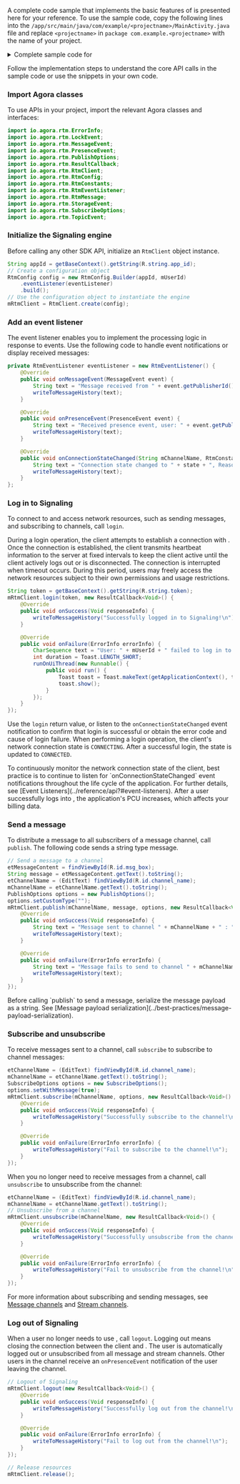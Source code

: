 <PlatformWrapper platform="android">

A complete code sample that implements the basic features of <Vpd k="NAME" /> is presented here for your reference. To use the sample code, copy the following lines into the `/app/src/main/java/com/example/<projectname>/MainActivity.java` file and replace `<projectname>` in `package com.example.<projectname>` with the name of your project.

<details>
<summary>Complete sample code for <Vpd k="PRODUCT" /></summary>

<CodeBlock language="java" showLineNumbers>
{`package com.example.<projectname>;





public class MainActivity extends AppCompatActivity {
    private EditText etUserId;
    private EditText etChannelName;
    private EditText etMessageContent;

    // The user ID of the publisher
    private String mUserId;
    // The channel name of the message channel
    private String mChannelName;

    // The RTM client instance
    private RtmClient mRtmClient;
    // The TextView to show the messages that you send
    private TextView mMessageHistory;

    // Add the event listener
    private RtmEventListener eventListener = new RtmEventListener() {
        @Override
        public void onMessageEvent(MessageEvent event) {
            String text = "Message received from " + event.getPublisherId() + " Message: " + event.getMessage().getData() + "\\n";
            writeToMessageHistory(text);
        }

        @Override
        public void onPresenceEvent(PresenceEvent event) {
            String text = "receive presence event, user: " + event.getPublisherId() + " event: " + event.getEventType() + "\\n";
            writeToMessageHistory(text);
        }

        @Override
        public void onConnectionStateChanged(String mChannelName, RtmConstants.RtmConnectionState state, RtmConstants.RtmConnectionChangeReason reason) {
            String text = "Connection state changed to " + state + ", Reason: " + reason + "\\n";
            writeToMessageHistory(text);
        }
    };

    @Override
    protected void onCreate(Bundle savedInstanceState) {
        super.onCreate(savedInstanceState);
        setContentView(R.layout.activity_main);
        setRequestedOrientation(ActivityInfo.SCREEN_ORIENTATION_PORTRAIT);
    }

    @Override
    protected void onResume() {
        super.onResume();
    }

    @Override
    protected void onDestroy() {
        super.onDestroy();
    }

    public void onClickLogin(View v)
    {
        try {
            etUserId = (EditText) findViewById(R.id.uid);
            mUserId = etUserId.getText().toString();
            if (mUserId == null || mUserId.isEmpty()) {
                showToast("invalid userId");
                return;
            }
            RtmConfig config = new RtmConfig.Builder(getBaseContext().getString(R.string.app_id), mUserId)
                .eventListener(eventListener)
                .build();
            mRtmClient = RtmClient.create(config);
        } catch (Exception e) {
            showToast("create rtm client is null");
        }

        if (mRtmClient == null) {
            showToast("rtm client is null");
            return;
        }

        // Log in the RTM server
        String token =getBaseContext().getString(R.string.token);
        mRtmClient.login(token, new ResultCallback<Void>() {
            @Override
            public void onSuccess(Void responseInfo) {
                writeToMessageHistory("Successfully logged in to Signaling!\\n");
            }

            @Override
            public void onFailure(ErrorInfo errorInfo) {
                CharSequence text = "User: " + mUserId + " Failed to log in to Signaling!" + errorInfo.toString();
                int duration = Toast.LENGTH_SHORT;
                runOnUiThread(new Runnable() {
                    public void run() {
                        Toast toast = Toast.makeText(getApplicationContext(), text, duration);
                        toast.show();
                    }
                });
            }
        });
    }

    public void onClickSubscribe(View v)
    {
        if (mRtmClient == null) {
            showToast("rtm client is null");
            return;
        }

        // Subscribe to a channel
        etChannelName = (EditText) findViewById(R.id.channel_name);
        mChannelName = etChannelName.getText().toString();

        SubscribeOptions options = new SubscribeOptions();
        options.setWithMessage(true);
        mRtmClient.subscribe(mChannelName, options, new ResultCallback<Void>() {
            @Override
            public void onSuccess(Void responseInfo) {
                writeToMessageHistory("Successfully subscribe to the channel!\\n");
            }

            @Override
            public void onFailure(ErrorInfo errorInfo) {
                writeToMessageHistory("Fail to subscribe to the channel!\\n");
            }
        });
    }

    public void onClickLogout(View v)
    {
        if (mRtmClient == null) {
            showToast("rtm client is null");
        }
        // Log out from the RTM server
        mRtmClient.logout(new ResultCallback<Void>() {
            @Override
            public void onSuccess(Void responseInfo) {
                writeToMessageHistory("Successfully log out from the channel!\\n");
            }

            @Override
            public void onFailure(ErrorInfo errorInfo) {
                writeToMessageHistory("Fail to log out from the channel!\\n");
            }
        });
    }

    public void onClickUnsubscribe(View v)
    {
        if (mRtmClient == null) {
            showToast("rtm client is null");
            return;
        }
        // Unsubscribe from a channel
        etChannelName = (EditText) findViewById(R.id.channel_name);
        mChannelName = etChannelName.getText().toString();
        mRtmClient.unsubscribe(mChannelName, new ResultCallback<Void>() {
            @Override
            public void onSuccess(Void responseInfo) {
                writeToMessageHistory("Successfully unsubscribe from the channel!\\n");
            }

            @Override
            public void onFailure(ErrorInfo errorInfo) {
                writeToMessageHistory("Fail to unsubscribe from the channel!\\n");
            }
        });
    }

    public void onClickSendChannelMsg(View v)
    {
        etMessageContent = findViewById(R.id.msg_box);
        String message = etMessageContent.getText().toString();

        // Publish a message
        etChannelName = (EditText) findViewById(R.id.channel_name);
        mChannelName = etChannelName.getText().toString();
        PublishOptions options = new PublishOptions();
        options.setCustomType("");
        mRtmClient.publish(mChannelName, message, options, new ResultCallback<Void>() {
            @Override
            public void onSuccess(Void responseInfo) {
                String text = "Message sent to channel " + mChannelName + " : " + message + "\\n";
                writeToMessageHistory(text);
            }

            @Override
            public void onFailure(ErrorInfo errorInfo) {
                String text = "Message fails to send to channel " + mChannelName + " Error: " + errorInfo + "\\n";
                writeToMessageHistory(text);
            }
        });
    }

    // Write message history to TextView
    public void writeToMessageHistory(String record)
    {
        mMessageHistory = findViewById(R.id.message_history);
        mMessageHistory.append(record);
    }

    private void showToast(String text) {
        Toast.makeText(this, text, Toast.LENGTH_SHORT).show();
    }
}`}
</CodeBlock>
</details>

Follow the implementation steps to understand the core API calls in the sample code or use the snippets in your own code.
 
### Import Agora classes

To use <Vg k="SIG" /> APIs in your project, import the relevant Agora classes and interfaces:

```java
import io.agora.rtm.ErrorInfo;
import io.agora.rtm.LockEvent;
import io.agora.rtm.MessageEvent;
import io.agora.rtm.PresenceEvent;
import io.agora.rtm.PublishOptions;
import io.agora.rtm.ResultCallback;
import io.agora.rtm.RtmClient;
import io.agora.rtm.RtmConfig;
import io.agora.rtm.RtmConstants;
import io.agora.rtm.RtmEventListener;
import io.agora.rtm.RtmMessage;
import io.agora.rtm.StorageEvent;
import io.agora.rtm.SubscribeOptions;
import io.agora.rtm.TopicEvent;
```

### Initialize the Signaling engine

Before calling any other <Vg k="SIG" /> SDK API, initialize an `RtmClient` object instance.

```java
String appId = getBaseContext().getString(R.string.app_id);
// Create a configuration object
RtmConfig config = new RtmConfig.Builder(appId, mUserId)
    .eventListener(eventListener)
    .build();
// Use the configuration object to instantiate the engine
mRtmClient = RtmClient.create(config);
```

### Add an event listener

The event listener enables you to implement the processing logic in response to <Vg k="SIG" /> events. Use the following code to handle event notifications or display received messages:

```java
private RtmEventListener eventListener = new RtmEventListener() {
    @Override
    public void onMessageEvent(MessageEvent event) {
        String text = "Message received from " + event.getPublisherId() + " Message: " + event.getMessage().getData() + "\n";
        writeToMessageHistory(text);
    }

    @Override
    public void onPresenceEvent(PresenceEvent event) {
        String text = "Received presence event, user: " + event.getPublisherId() + " event: " + event.getEventType() + "\n";
        writeToMessageHistory(text);
    }

    @Override
    public void onConnectionStateChanged(String mChannelName, RtmConstants.RtmConnectionState state, RtmConstants.RtmConnectionChangeReason reason) {
        String text = "Connection state changed to " + state + ", Reason: " + reason + "\n";
        writeToMessageHistory(text);
    }
};
```

### Log in to Signaling

To connect to <Vg k="SIG" /> and access <Vg k="SIG" /> network resources, such as sending messages, and subscribing to channels, call `login`.

During a login operation, the client attempts to establish a connection with <Vg k="SIG" />. Once the connection is established, the client transmits heartbeat information to the <Vg k="SIG" /> server at fixed intervals to keep the client active until the client actively logs out or is disconnected. The connection is interrupted when timeout occurs. During this period, users may freely access the <Vg k="SIG" /> network resources subject to their own permissions and usage restrictions.

```java
String token = getBaseContext().getString(R.string.token);
mRtmClient.login(token, new ResultCallback<Void>() {
    @Override
    public void onSuccess(Void responseInfo) {
        writeToMessageHistory("Successfully logged in to Signaling!\n");
    }

    @Override
    public void onFailure(ErrorInfo errorInfo) {
        CharSequence text = "User: " + mUserId + " failed to log in to Signaling!" + errorInfo.toString();
        int duration = Toast.LENGTH_SHORT;
        runOnUiThread(new Runnable() {
            public void run() {
                Toast toast = Toast.makeText(getApplicationContext(), text, duration);
                toast.show();
            }
        });
    }
});
```

Use the `login` return value, or listen to the `onConnectionStateChanged` event notification to confirm that login is successful or obtain the error code and cause of login failure. When performing a login operation, the client's network connection state is `CONNECTING`. After a successful login, the state is updated to `CONNECTED`. 

<Admonition title="Best practice">
To continuously monitor the network connection state of the client, best practice is to continue to listen for `onConnectionStateChanged` event notifications throughout the life cycle of the application. For further details, see [Event Listeners](../reference/api?#event-listeners).
</Admonition>

<Admonition type="caution">
After a user successfully logs into <Vg k="SIG"/>, the application's PCU increases, which affects your billing data.
</Admonition>

### Send a message

To distribute a message to all subscribers of a message channel, call `publish`. The following code sends a string type message.

```java
// Send a message to a channel
etMessageContent = findViewById(R.id.msg_box);
String message = etMessageContent.getText().toString();
etChannelName = (EditText) findViewById(R.id.channel_name);
mChannelName = etChannelName.getText().toString();
PublishOptions options = new PublishOptions();
options.setCustomType("");
mRtmClient.publish(mChannelName, message, options, new ResultCallback<Void>() {
    @Override
    public void onSuccess(Void responseInfo) {
        String text = "Message sent to channel " + mChannelName + " : " + message + "\n";
        writeToMessageHistory(text);
    }

    @Override
    public void onFailure(ErrorInfo errorInfo) {
        String text = "Message fails to send to channel " + mChannelName + " Error: " + errorInfo + "\n";
        writeToMessageHistory(text);
    }
});
```

<Admonition type="info">
Before calling `publish` to send a message, serialize the message payload as a string. See [Message payload serialization](../best-practices/message-payload-serialization).
</Admonition>

### Subscribe and unsubscribe

To receive messages sent to a channel, call `subscribe` to subscribe to channel messages:

```java
etChannelName = (EditText) findViewById(R.id.channel_name);
mChannelName = etChannelName.getText().toString();
SubscribeOptions options = new SubscribeOptions();
options.setWithMessage(true);
mRtmClient.subscribe(mChannelName, options, new ResultCallback<Void>() {
    @Override
    public void onSuccess(Void responseInfo) {
        writeToMessageHistory("Successfully subscribe to the channel!\n");
    }

    @Override
    public void onFailure(ErrorInfo errorInfo) {
        writeToMessageHistory("Fail to subscribe to the channel!\n");
    }
});
```

When you no longer need to receive messages from a channel, call `unsubscribe` to unsubscribe from the channel:

```java
etChannelName = (EditText) findViewById(R.id.channel_name);
mChannelName = etChannelName.getText().toString();
// Unsubscribe from a channel
mRtmClient.unsubscribe(mChannelName, new ResultCallback<Void>() {
    @Override
    public void onSuccess(Void responseInfo) {
        writeToMessageHistory("Successfully unsubscribe from the channel!\n");
    }

    @Override
    public void onFailure(ErrorInfo errorInfo) {
        writeToMessageHistory("Fail to unsubscribe from the channel!\n");
    }
});
```

For more information about subscribing and sending messages, see [Message channels](../core-functionality/message-channel) and [Stream channels](../core-functionality/stream-channel).

### Log out of Signaling

When a user no longer needs to use <Vg k="SIG" />, call `logout`. Logging out means closing the connection between the client and <Vg k="SIG" />. The user is automatically logged out or unsubscribed from all message and stream channels. Other users in the channel receive an `onPresenceEvent` notification of the user leaving the channel.

```java
// Logout of Signaling
mRtmClient.logout(new ResultCallback<Void>() {
    @Override
    public void onSuccess(Void responseInfo) {
        writeToMessageHistory("Successfully log out from the channel!\n");
    }

    @Override
    public void onFailure(ErrorInfo errorInfo) {
        writeToMessageHistory("Fail to log out from the channel!\n");
    }
});

// Release resources
mRtmClient.release();
```

</PlatformWrapper>